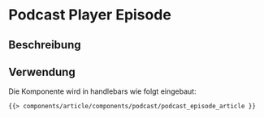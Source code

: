 
<Meta of={PodcastPlayerEpisodeStories} />

# Podcast Player Episode

## Beschreibung


## Verwendung

Die  Komponente wird in handlebars wie folgt eingebaut:

```html
{{> components/article/components/podcast/podcast_episode_article }}
```

<Canvas withToolbar>
  <Story of={PodcastPlayerEpisodeStories.Default} />
</Canvas>